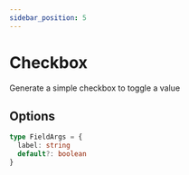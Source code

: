 ```yaml
---
sidebar_position: 5
---
```


# Checkbox

Generate a simple checkbox to toggle a value

## Options

```ts
type FieldArgs = {
  label: string
  default?: boolean
}
```
